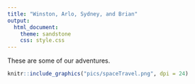 ---
title: "Winston, Arlo, Sydney, and Brian"
output: 
  html_document:
    theme: sandstone
    css: style.css
---

<link href="https://fonts.googleapis.com/css?family=Bahiana" rel="stylesheet">

These are some of our adventures.

```{r, out.width="1800px", out.height="1200px", out.extra="0px", echo = FALSE}
knitr::include_graphics("pics/spaceTravel.png", dpi = 24)
```
